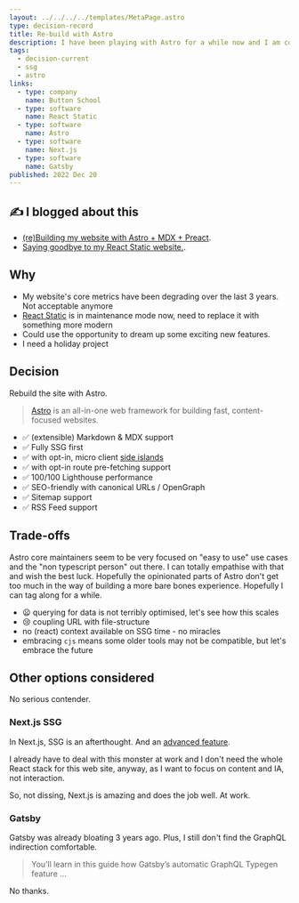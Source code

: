 ```yaml
---
layout: ../../../../templates/MetaPage.astro
type: decision-record
title: Re-build with Astro
description: I have been playing with Astro for a while now and I am confident this is the static site generator I have been waiting for.
tags:
  - decision-current
  - ssg
  - astro
links:
  - type: company
    name: Button School
  - type: software
    name: React Static
  - type: software
    name: Astro
  - type: software
    name: Next.js
  - type: software
    name: Gatsby
published: 2022 Dec 20
---
```



<Note type="blog">

## :writing_hand: I blogged about this

- [(re)Building my website with Astro + MDX + Preact](/posts/2023-01/building-my-website-with-astro-mdx-preact).
- [Saying goodbye to my React Static website.](/posts/2023-01/saying-goodbye-to-my-react-static-website).

</Note>

## Why

- My website's core metrics have been degrading over the last 3 years. Not acceptable anymore
- [React Static](/meta/records/rejected/react-static) is in maintenance mode now, need to replace it with something more modern
- Could use the opportunity to dream up some exciting new features.
- I need a holiday project

## Decision

Rebuild the site with Astro.

> [Astro](https://astro.build) is an all-in-one web framework for building fast, content-focused websites.

- :white_check_mark: (extensible) Markdown & MDX support
- :white_check_mark: Fully SSG first
- :white_check_mark: with opt-in, micro client [side islands](https://docs.astro.build/en/concepts/islands/)
- :white_check_mark: with opt-in route pre-fetching support
- :white_check_mark: 100/100 Lighthouse performance
- :white_check_mark: SEO-friendly with canonical URLs / OpenGraph
- :white_check_mark: Sitemap support
- :white_check_mark: RSS Feed support

## Trade-offs

Astro core maintainers seem to be very focused on "easy to use" use cases and the "non typescript person" out there. I can totally empathise with that and wish the best luck. Hopefully the opinionated parts of Astro don't get too much in the way of building a more bare bones experience. Hopefully I can tag along for a while.

- :frowning: querying for data is not terribly optimised, let's see how this scales
- :cry: coupling URL with file-structure
- no (react) context available on SSG time - no miracles
- embracing `cjs` means some older tools may not be compatible, but let's embrace the future

## Other options considered

No serious contender.

### Next.js SSG

In Next.js, SSG is an afterthought. And an [advanced feature](https://nextjs.org/docs/advanced-features/static-html-export).

I already have to deal with this monster at work and I don't need the whole React stack for this web site, anyway, as I want to focus on content and IA, not interaction.

So, not dissing, Next.js is amazing and does the job well. At work.

### Gatsby

Gatsby was already bloating 3 years ago. Plus, I still don't find the GraphQL indirection comfortable.

> You’ll learn in this guide how Gatsby’s automatic GraphQL Typegen feature ...

No thanks.
